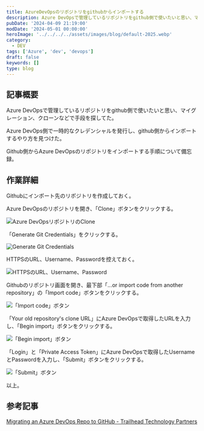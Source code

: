 ```yaml
---
title: AzureDevOpsのリポジトリをgithubからインポートする
description: Azure DevOpsで管理しているリポジトリをgithub側で使いたいと思い、マイグレーション、クローンなどで手段を探してた。Azure DevOps側で一時的なクレデンシャルを発行し、github側からインポートするやり方を見つけた。
pubDate: '2024-04-09 21:19:00'
modDate: '2024-05-01 00:00:00'
heroImage: '../../../../assets/images/blog/default-2025.webp'
category:
  - DEV
tags: ['Azure', 'dev', 'devops']
draft: false
keywords: []
type: blog
---
```


## 記事概要

Azure DevOpsで管理しているリポジトリをgithub側で使いたいと思い、マイグレーション、クローンなどで手段を探してた。

Azure DevOps側で一時的なクレデンシャルを発行し、github側からインポートするやり方を見つけた。

Github側からAzure DevOpsのリポジトリをインポートする手順について備忘録。

## 作業詳細

Githubにインポート先のリポジトリを作成しておく。

Azure DevOpsのリポジトリを開き、「Clone」ボタンをクリックする。

![Azure DevOpsリポジトリのClone](@/images/blog/azure-to-github-01.webp)

「Generate Git Credentials」をクリックする。

![Generate Git Credentials](@/images/blog/azure-to-github-03.webp)

HTTPSのURL、Username、Passwordを控えておく。

![HTTPSのURL、Username、Password](@/images/blog/azure-to-github-04.webp)

Githubのリポジトリ画面を開き、最下部「...or import code from another repository」の「Import code」ボタンをクリックする。

![「Import code」ボタン](@/images/blog/azure-to-github-02.webp)

「Your old repository's clone URL」にAzure DevOpsで取得したURLを入力し、「Begin
import」ボタンをクリックする。

![「Begin import」ボタン](@/images/blog/azure-to-github-05.webp)

「Login」と「Private Access Token」にAzure DevOpsで取得したUsernameとPasswordを入力し、「Submit」ボタンをクリックする。

![「Submit」ボタン](@/images/blog/azure-to-github-06.webp)

以上。

## 参考記事

[Migrating an Azure DevOps Repo to GitHub - Trailhead Technology Partners](https://trailheadtechnology.com/migrating-an-azure-devops-repo-to-github/)
